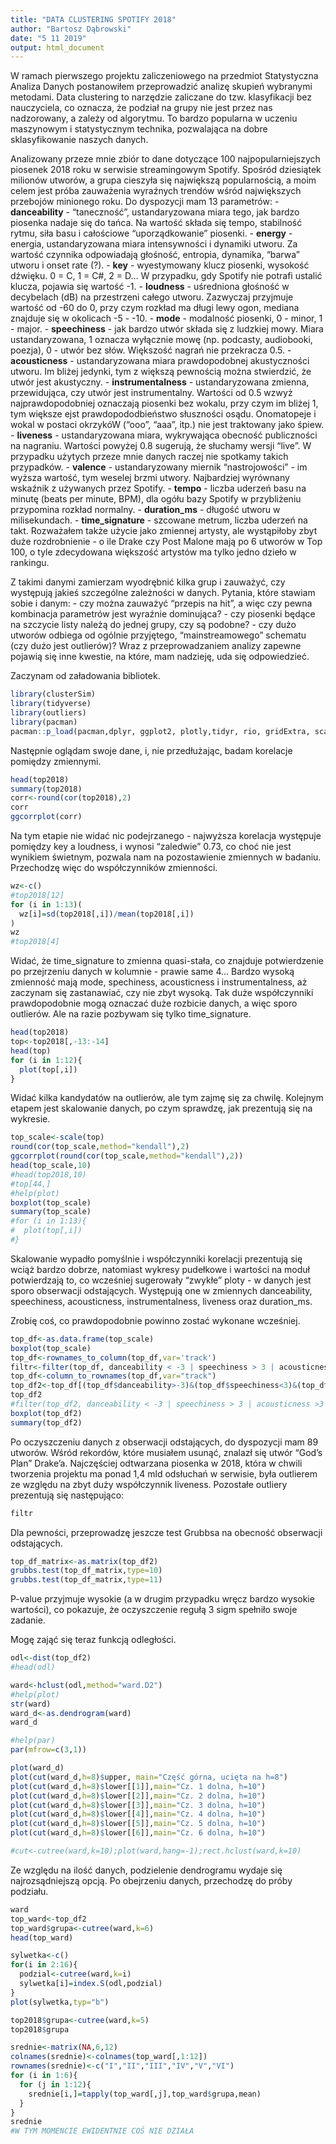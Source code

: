---
title: "DATA CLUSTERING SPOTIFY 2018"
author: "Bartosz Dąbrowski"
date: "5 11 2019"
output: html_document
---

W ramach pierwszego projektu zaliczeniowego na przedmiot Statystyczna Analiza Danych postanowiłem przeprowadzić analizę skupień wybranymi metodami. Data clustering to narzędzie zaliczane do tzw. klasyfikacji bez nauczyciela, co oznacza, że podział na grupy nie jest przez nas nadzorowany, a zależy od algorytmu. To bardzo popularna w uczeniu maszynowym i statystycznym technika, pozwalająca na dobre sklasyfikowanie naszych danych.

Analizowany przeze mnie zbiór to dane dotyczące 100 najpopularniejszych piosenek 2018 roku w serwisie streamingowym Spotify. Spośród dziesiątek milionów utworów, a grupa cieszyła się największą popularnością, a moim celem jest próba zauważenia wyraźnych trendów wśród największych przebojów minionego roku. Do dyspozycji mam 13 parametrów:
- __danceability__ - "taneczność", ustandaryzowana miara tego, jak bardzo piosenka nadaje się do tańca. Na wartość składa się tempo, stabilność rytmu, siła basu i całościowe "uporządkowanie" piosenki.
- __energy__ - energia, ustandaryzowana miara intensywności i dynamiki utworu. Za wartość czynnika odpowiadają głośność, entropia, dynamika, "barwa" utworu i onset rate (?).
- __key__ - wyestymowany klucz piosenki, wysokość dźwięku. 0 = C, 1 = C#, 2 = D... W przypadku, gdy Spotify nie potrafi ustalić klucza, pojawia się wartość -1.
- __loudness__ - uśredniona głośność w decybelach (dB) na przestrzeni całego utworu. Zazwyczaj przyjmuje wartość od -60 do 0, przy czym rozkład ma długi lewy ogon, mediana znajduje się w okolicach -5 - -10.
- __mode__ - modalność piosenki, 0 - minor, 1 - major.
- __speechiness__ - jak bardzo utwór składa się z ludzkiej mowy. Miara ustandaryzowana, 1 oznacza wyłącznie mowę (np. podcasty, audiobooki, poezja), 0 - utwór bez słów. Większość nagrań nie przekracza 0.5.
- __acousticness__ - ustandaryzowana miara prawdopodobnej akustyczności utworu. Im bliżej jedynki, tym z większą pewnością można stwierdzić, że utwór jest akustyczny.
- __instrumentalness__ - ustandaryzowana zmienna, przewidująca, czy utwór jest instrumentalny. Wartości od 0.5 wzwyż najprawdopodobniej oznaczają piosenki bez wokalu, przy czym im bliżej 1, tym większe ejst prawdopododbieństwo słuszności osądu. Onomatopeje i wokal w postaci okrzykóW ("ooo", "aaa", itp.) nie jest traktowany jako śpiew.
- __liveness__ - ustandaryzowana miara, wykrywająca obecność publiczności na nagraniu. Wartości powyżej 0.8 sugerują, że słuchamy wersji "live". W przypadku użytych przeze mnie danych raczej nie spotkamy takich przypadków.
- __valence__ - ustandaryzowany miernik "nastrojowości" - im wyższa wartość, tym weselej brzmi utwory. Najbardziej wyrównany wskaźnik z używanych przez Spotify.
- __tempo__ - liczba uderzeń basu na minutę (beats per minute, BPM), dla ogółu bazy Spotify w przybliżeniu przypomina rozkład normalny.
- __duration_ms__ - długość utworu w milisekundach.
- __time_signature__ - szcowane metrum, liczba uderzeń na takt.
Rozważałem także użycie jako zmiennej artysty, ale wystąpiłoby zbyt duże rozdrobnienie - o ile Drake czy Post Malone mają po 6 utworów w Top 100, o tyle zdecydowana większość artystów ma tylko jedno dzieło w rankingu.

Z takimi danymi zamierzam wyodrębnić kilka grup i zauważyć, czy występują jakieś szczególne zależności w danych. Pytania, które stawiam sobie i danym:
- czy można zauważyć "przepis na hit", a więc czy pewna kombinacja parametrów jest wyraźnie dominująca?
- czy piosenki będące na szczycie listy należą do jednej grupy, czy są podobne?
- czy dużo utworów odbiega od ogólnie przyjętego, "mainstreamowego" schematu (czy dużo jest outlierów)?
Wraz z przeprowadzaniem analizy zapewne pojawią się inne kwestie, na które, mam nadzieję, uda się odpowiedzieć.

Zaczynam od załadowania bibliotek.

```{r}
library(clusterSim)
library(tidyverse)
library(outliers)
library(pacman)
pacman::p_load(pacman,dplyr, ggplot2, plotly,tidyr, rio, gridExtra, scales, ggcorrplot, caret, e1071)
```

Następnie oglądam swoje dane, i, nie przedłużając, badam korelacje pomiędzy zmiennymi.

```{r}
head(top2018)
summary(top2018)
corr<-round(cor(top2018),2)
corr
ggcorrplot(corr)
```

Na tym etapie nie widać nic podejrzanego - najwyższa korelacja występuje pomiędzy key a loudness, i wynosi "zaledwie" 0.73, co choć nie jest wynikiem świetnym, pozwala nam na pozostawienie zmiennych w badaniu. Przechodzę więc do współczynników zmienności.


```{r}
wz<-c()
#top2018[12]
for (i in 1:13)(
  wz[i]=sd(top2018[,i])/mean(top2018[,i])
)
wz
#top2018[4]
```

Widać, że time_signature to zmienna quasi-stała, co znajduje potwierdzenie po przejrzeniu danych w kolumnie - prawie same 4... Bardzo wysoką zmienność mają mode, spechiness, acousticness i instrumentalness, aż zaczynam się zastanawiać, czy nie zbyt wysoką. Tak duże współczynniki prawdopodobnie mogą oznaczać duże rozbicie danych, a więc sporo outlierów. Ale na razie pozbywam się tylko time_signature.

```{r}
head(top2018)
top<-top2018[,-13:-14]
head(top)
for (i in 1:12){
  plot(top[,i])
}
```

Widać kilka kandydatów na outlierów, ale tym zajmę się za chwilę.
Kolejnym etapem jest skalowanie danych, po czym sprawdzę, jak prezentują się na wykresie.

```{r}
top_scale<-scale(top)
round(cor(top_scale,method="kendall"),2)
ggcorrplot(round(cor(top_scale,method="kendall"),2))
head(top_scale,10)
#head(top2018,10)
#top[44,]
#help(plot)
boxplot(top_scale)
summary(top_scale)
#for (i in 1:13){
#  plot(top[,i])
#}
```

Skalowanie wypadło pomyślnie i współczynniki korelacji prezentują się wciąż bardzo dobrze, natomiast wykresy pudełkowe i wartości na moduł potwierdzają to, co wcześniej sugerowały "zwykłe" ploty - w danych jest sporo obserwacji odstających. Występują one w zmiennych danceability, speechiness, acousticness, instrumentalness, liveness oraz duration_ms.

Zrobię coś, co prawdopodobnie powinno zostać wykonane wcześniej.

```{r}
top_df<-as.data.frame(top_scale)
boxplot(top_scale)
top_df<-rownames_to_column(top_df,var='track')
filtr<-filter(top_df, danceability < -3 | speechiness > 3 | acousticness >3 | instrumentalness > 3 | liveness > 3 | duration_ms >3)
top_df<-column_to_rownames(top_df,var="track")
top_df2<-top_df[(top_df$danceability>-3)&(top_df$speechiness<3)&(top_df$acousticness<3)&(top_df$instrumentalness<3)&(top_df$liveness<3)&(top_df$duration_ms<3),]
top_df2
#filter(top_df2, danceability < -3 | speechiness > 3 | acousticness >3 | instrumentalness > 3 | liveness > 3 | duration_ms >3)
boxplot(top_df2)
summary(top_df2)
```

Po oczyszczeniu danych z obserwacji odstających, do dyspozycji mam 89 utworów. Wśród rekordów, które musiałem usunąć, znalazł się utwór "God's Plan" Drake'a. Najczęściej odtwarzana piosenka w 2018, która w chwili tworzenia projektu ma ponad 1,4 mld odsłuchań w serwisie, była outlierem ze względu na zbyt duży współczynnik liveness. Pozostałe outliery prezentują się następująco:

```{r}
filtr
```

Dla pewności, przeprowadzę jeszcze test Grubbsa na obecność obserwacji odstających.

```{r}
top_df_matrix<-as.matrix(top_df2)
grubbs.test(top_df_matrix,type=10)
grubbs.test(top_df_matrix,type=11)
```

P-value przyjmuje wysokie (a w drugim przypadku wręcz bardzo wysokie wartości), co pokazuje, że oczyszczenie regułą 3 sigm spełniło swoje zadanie.

Mogę zająć się teraz funkcją odległości.

```{r}
odl<-dist(top_df2)
#head(odl)
```

```{r}
ward<-hclust(odl,method="ward.D2")
#help(plot)
str(ward)
ward_d<-as.dendrogram(ward)
ward_d

#help(par)
par(mfrow=c(3,1))

plot(ward_d)
plot(cut(ward_d,h=8)$upper, main="Część górna, ucięta na h=8")
plot(cut(ward_d,h=8)$lower[[1]],main="Cz. 1 dolna, h=10")
plot(cut(ward_d,h=8)$lower[[2]],main="Cz. 2 dolna, h=10")
plot(cut(ward_d,h=8)$lower[[3]],main="Cz. 3 dolna, h=10")
plot(cut(ward_d,h=8)$lower[[4]],main="Cz. 4 dolna, h=10")
plot(cut(ward_d,h=8)$lower[[5]],main="Cz. 5 dolna, h=10")
plot(cut(ward_d,h=8)$lower[[6]],main="Cz. 6 dolna, h=10")

#cut<-cutree(ward,k=10);plot(ward,hang=-1);rect.hclust(ward,k=10)
```

Ze względu na ilość danych, podzielenie dendrogramu wydaje się najrozsądniejszą opcją. Po obejrzeniu danych, przechodzę do próby podziału.

```{r}
ward
top_ward<-top_df2
top_ward$grupa<-cutree(ward,k=6)
head(top_ward)
```

```{r}
sylwetka<-c()
for(i in 2:16){
  podzial<-cutree(ward,k=i)
  sylwetka[i]=index.S(odl,podzial)
}
plot(sylwetka,typ="b")
```


```{r}

top2018$grupa<-cutree(ward,k=5)
top2018$grupa
```

```{r}
srednie<-matrix(NA,6,12)
colnames(srednie)<-colnames(top_ward[,1:12])
rownames(srednie)<-c("I","II","III","IV","V","VI")
for (i in 1:6){
  for (j in 1:12){
    srednie[i,]=tapply(top_ward[,j],top_ward$grupa,mean)    
  }
}
srednie
#W TYM MOMENCIE EWIDENTNIE COŚ NIE DZIAŁA
```

```{r}



```